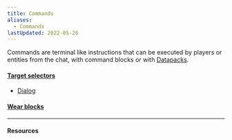```yaml
---
title: Commands
aliases:
  - Commands
lastUpdated: 2022-05-26
---
```



Commands are terminal like instructions that can be executed by players or entities from the chat, with command blocks or with [Datapacks](/datapack).

#### [Target selectors](/targetselectors)

- [Dialog](/dialogcommand.mdx)

#### [Wear blocks](/wearblocks)

---

#### Resources

<Wiki path="w/Commands" />